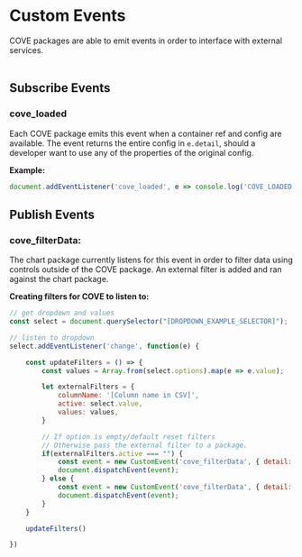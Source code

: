 
<Meta
  title="Helpers/events"
/>

# Custom Events

COVE packages are able to emit events in order to interface with external services.
<br/>
<br/>

## Subscribe Events
### cove_loaded

Each COVE package emits this event when a container ref and config are available. The event returns the entire config in `e.detail`, should a developer want to use any of the properties of the original config.

**Example:**
```js
document.addEventListener('cove_loaded', e => console.log('COVE_LOADED', e.detail))
```

## Publish Events
### cove_filterData:
The chart package currently listens for this event in order to filter data using controls outside of the COVE package. An external filter is added and ran against the chart package.

**Creating filters for COVE to listen to:**

```js
// get dropdown and values
const select = document.querySelector("[DROPDOWN_EXAMPLE_SELECTOR]");

// listen to dropdown
select.addEventListener('change', function(e) {

	const updateFilters = () => {
		const values = Array.from(select.options).map(e => e.value);

		let externalFilters = {
			columnName: '[Column name in CSV]',
			active: select.value,
			values: values,
		}

		// If option is empty/default reset filters
		// Otherwise pass the external filter to a package.
		if(externalFilters.active === "") {
			const event = new CustomEvent('cove_filterData', { detail: [] });
			document.dispatchEvent(event);
		} else {
			const event = new CustomEvent('cove_filterData', { detail: externalFilters });
			document.dispatchEvent(event);
		}
	}

	updateFilters()

})
```
